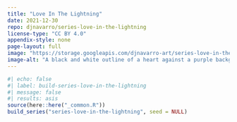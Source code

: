 ```yaml
---
title: "Love In The Lightning"
date: 2021-12-30
repo: djnavarro/series-love-in-the-lightning
license-type: "CC BY 4.0"
appendix-style: none
page-layout: full
image: "https://storage.googleapis.com/djnavarro-art/series-love-in-the-lightning/800/love_01_101_damaged.jpg"
image-alt: "A black and white outline of a heart against a purple background, with chaotic arcs swirling around it"
---
```

   
::: {.grid}
  
```r
#| echo: false
#| label: build-series-love-in-the-lightning
#| message: false
#| results: asis
source(here::here("_common.R"))
build_series("series-love-in-the-lightning", seed = NULL)
```
   
:::
   
